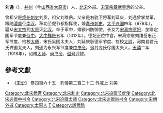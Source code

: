 '''刘通'''（{{bd|？||979年||}}），[[并州|并州]]（今[[山西省|山西省]][[太原市|太原市]]）人，[[北宋|北宋]]外戚。[[宋真宗|宋真宗]][[章献皇后|章献皇后]]的父亲。

曾祖父是[[绛州|绛州]][[刺史|刺史]]刘质，祖父刘维岳。父亲是右骁卫将军刘延庆，刘通曾掌禁军，跟随[[潘美|潘美]]征[[南汉|南汉]]，积功至虎节都指挥使，兼[[嘉州|嘉州]][[刺史|刺史]]。[[太平兴国|太平兴国]]四年（979年），扈从[[宋太宗|宋太宗]]到[[太原|太原]]灭[[北汉|北汉]]，卒于军中，赠颍州防御使。长女为[[宋真宗|宋真宗]][[德妃|德妃]]，加赠定国军节度兼[[侍中|侍中]]。[[大中祥符|大中祥符]]五年（1012年），德妃正位中宫，宋真宗赠刘维岳忠正军节度、检校[[太傅|太傅]]，宋氏吴国太夫人，刘延庆彰德军节度、检校[[太尉|太尉]]，河南县君元氏许国太夫人，刘通为永兴军节度兼[[中书令|中书令]]，追封庞氏徐国太夫人。[[天禧_(北宋)|天禧]]二年（1018年），诏赠[[太师|太师]]、[[尚书令|尚书令]]，[[谥号|谥号]]武懿。

== 參考文獻 ==
*《[[宋史|宋史]]》 卷四百六十五　列傳第二百二十二 外戚上 刘美

{{DEFAULTSORT:L}}
[[Category:北宋武官|Category:北宋武官]]
[[Category:北宋刺史|Category:北宋刺史]]
[[Category:北宋追赠节度使|Category:北宋追赠节度使]]
[[Category:北宋追赠中书令|Category:北宋追赠中书令]]
[[Category:北宋追赠太师|Category:北宋追赠太师]]
[[Category:北宋追赠尚书令|Category:北宋追赠尚书令]]
[[Category:宋朝外戚|Category:宋朝外戚]]
[[Category:太原人|Category:太原人]]
[[Category:刘姓|T]]
[[Category:諡武懿|Category:諡武懿]]